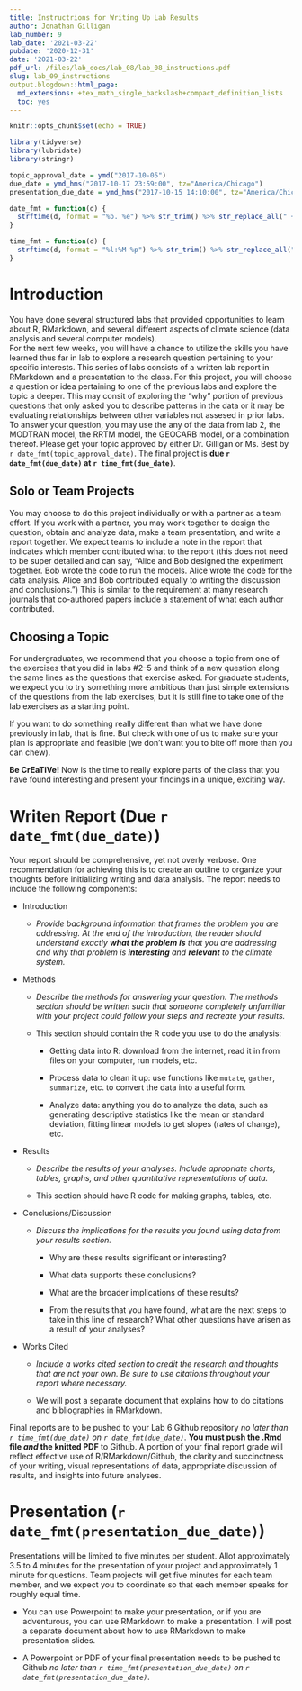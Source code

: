 ```yaml
---
title: Instructrions for Writing Up Lab Results
author: Jonathan Gilligan
lab_number: 9
lab_date: '2021-03-22'
pubdate: '2020-12-31'
date: '2021-03-22'
pdf_url: /files/lab_docs/lab_08/lab_08_instructions.pdf
slug: lab_09_instructions
output.blogdown::html_page:
  md_extensions: +tex_math_single_backslash+compact_definition_lists
  toc: yes
---
```


```r
knitr::opts_chunk$set(echo = TRUE)

library(tidyverse)
library(lubridate)
library(stringr)

topic_approval_date = ymd("2017-10-05")
due_date = ymd_hms("2017-10-17 23:59:00", tz="America/Chicago")
presentation_due_date = ymd_hms("2017-10-15 14:10:00", tz="America/Chicago")

date_fmt = function(d) {
  strftime(d, format = "%b. %e") %>% str_trim() %>% str_replace_all(" +", " ")
}

time_fmt = function(d) {
  strftime(d, format = "%l:%M %p") %>% str_trim() %>% str_replace_all(" +", " ")
}
```

# Introduction

You have done several structured labs that provided opportunities to learn 
about R, RMarkdown, and several different aspects of climate science (data 
analysis and several computer models).  
For the next few weeks, you will have a chance to utilize the skills you have 
learned thus far in lab to explore a research question pertaining to your 
specific interests. 
This series of labs consists of a written lab report in RMarkdown and a 
presentation to the class. For this project, you will choose a question or idea 
pertaining to one of the previous labs and explore the topic a deeper. This may 
consit of exploring the "why" portion of previous questions that only asked you 
to describe patterns in the data or it may be evaluating relationships between 
other variables not assesed in prior labs. To answer your question, you may use 
the any of the data from lab 2, the MODTRAN model, the RRTM model, the GEOCARB 
model, or a combination thereof. Please get your topic approved by either 
Dr. Gilligan or Ms. Best by `r date_fmt(topic_approval_date)`. The final 
project is **due `r date_fmt(due_date)` at `r time_fmt(due_date)`**.

## Solo or Team Projects

You may choose to do this project individually or with a partner as a team 
effort. If you work with a partner, you may work together to design the 
question, obtain and analyze data, make a team presentation, and write a report
together. We expect teams to include a note in the report that indicates which
member contributed what to the report (this does not need to be super detailed
and can say, "Alice and Bob designed the experiment together. Bob wrote the
code to run the models. Alice wrote the code for the data analysis. 
Alice and Bob contributed equally to writing the discussion and conclusions.")
This is similar to the requirement at many research journals that 
co-authored papers include a statement of what each author contributed.

## Choosing a Topic

For undergraduates, we recommend that you choose a topic from one of the 
exercises that you did in labs #2--5 and think of a new question along the same 
lines as the questions that exercise asked.
For graduate students, we expect you to try something more ambitious than just 
simple extensions of the questions from the lab exercises, but it is still fine 
to take one of the lab exercises as a starting point.

If you want to do something really different than what we have done previously 
in lab, that is fine. But check with one of us to make sure your plan is 
appropriate and feasible (we don't want you to bite off more than you can chew).

**Be CrEaTiVe!** Now is the time to really explore parts of the class that you 
have found interesting and present your findings in a unique, exciting way. 

# Writen Report (Due `r date_fmt(due_date)`)

Your report should be comprehensive, yet not overly verbose. One recommendation 
for achieving this is to create an outline to organize your thoughts before 
initializing writing and data analysis. The report needs to include the 
following components:

* Introduction

    * _Provide background information that frames the problem you are 
      addressing. At the end of the introduction, the reader should understand 
      exactly **what the problem is** that you are addressing and why that 
      problem is **interesting** and **relevant** to the climate system._
    
* Methods

    * _Describe the methods for answering your question. The methods section 
      should be written such that someone completely unfamiliar with your 
      project could follow your steps and recreate your results._

    * This section should contain the R code you use to do the analysis:

        + Getting data into R: download from the internet, read it in from 
          files on your computer, run models, etc.

        + Process data to clean it up: use functions like `mutate`, `gather`, 
          `summarize`, etc. to convert the data into a useful form.

        + Analyze data: anything you do to analyze the data, such as generating 
          descriptive statistics like the mean or standard deviation, fitting 
          linear models to get slopes (rates of change), etc.

* Results

    * _Describe the results of your analyses. Include apropriate charts, 
      tables, graphs, and other quantitative representations of data._ 

    * This section should have R code for making graphs, tables, etc.

* Conclusions/Discussion

    * _Discuss the implications for the results you found using data from your 
      results section._
    
         * Why are these results significant or interesting? 
 
         * What data supports these conclusions? 
 
         * What are the broader implications of these results? 
 
         * From the results that you have found, what are the next steps to 
           take in this line of research? What other questions have arisen as a 
           result of your analyses?

* Works Cited

    * _Include a works cited section to credit the research and thoughts that 
      are not your own. Be sure to use citations throughout your report where 
      necessary._

    * We will post a separate document that explains how to do citations and 
      bibliographies in RMarkdown.

Final reports are to be pushed to your Lab 6 Github repository 
_no later than `r time_fmt(due_date)` on `r date_fmt(due_date)`_. 
**You must push the .Rmd file *and* the knitted PDF** to Github. 
A portion of your final report grade will reflect effective use of 
R/RMarkdown/Github, the clarity and succinctness of your writing, 
visual representations of data, appropriate discussion of results, 
and insights into future analyses. 

# Presentation (`r date_fmt(presentation_due_date)`)

Presentations will be limited to five minutes per student. Allot approximately 
3.5 to 4 minutes for the presentation of your project and 
approximately 1 minute for questions. 
Team projects will get five minutes for each team member, and we expect you to 
coordinate so that each member speaks for roughly equal time.

* You can use Powerpoint to make your presentation, or if you are adventurous, 
  you can use RMarkdown to make a presentation. I will post a separate document 
  about how to use RMarkdown to make presentation slides.

* A Powerpoint or PDF of your final presentation needs to be pushed to Github 
  _no later than `r time_fmt(presentation_due_date)` on 
  `r date_fmt(presentation_due_date)`_.
